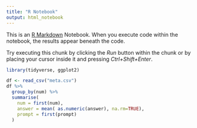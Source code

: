 ---
title: "R Notebook"
output: html_notebook
---

This is an [R Markdown](http://rmarkdown.rstudio.com) Notebook. When you execute code within the notebook, the results appear beneath the code. 

Try executing this chunk by clicking the *Run* button within the chunk or by placing your cursor inside it and pressing *Ctrl+Shift+Enter*. 

```{r}
library(tidyverse, ggplot2)
```

```{r}
df <- read_csv("meta.csv")
df %>% 
  group_by(num) %>% 
  summarise(
    num = first(num),
    answer = mean( as.numeric(answer), na.rm=TRUE),
    prompt = first(prompt)
  )


```

